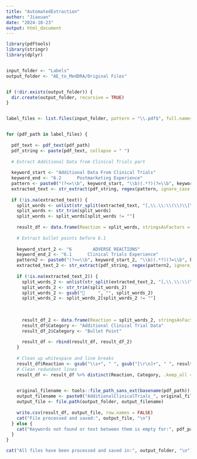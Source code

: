```yaml
---
title: "AutomatedExtraction"
author: "Jiaxuan"
date: "2024-10-23"
output: html_document
---
```



```r
library(pdftools)
library(stringr)
library(dplyr)


input_folder <- "Labels"
output_folder <- "AE_to_MedDRA/Original Files"


if (!dir.exists(output_folder)) {
  dir.create(output_folder, recursive = TRUE)
}


label_files <- list.files(input_folder, pattern = "\\.pdf$", full.names = TRUE)


for (pdf_path in label_files) {
  
  pdf_text <- pdf_text(pdf_path)
  pdf_string <- paste(pdf_text, collapse = " ")
  
  # Extract Additional Data from Clinical Trials part
  
  keyword_start <- "Additional Data From Clinical Trials"
  keyword_end <- "6.2      Postmarketing Experience"
  pattern <- paste0("(?<=\\b", keyword_start, "\\b)(.*?)(?=\\b", keyword_end, "\\b)")
  extracted_text <- str_extract(pdf_string, regex(pattern, ignore_case = TRUE, dotall = TRUE))
  
  if (!is.na(extracted_text)) {
    split_words <- unlist(str_split(extracted_text, "[,\\.\\:\\(\\)\\[\\]]", simplify = FALSE))
    split_words <- str_trim(split_words)
    split_words <- split_words[split_words != ""]
    
    result_df <- data.frame(Reaction = split_words, stringsAsFactors = FALSE)
    
    # Extract bullet points before 6.1
    
    keyword_start_2 <- "6        ADVERSE REACTIONS"
    keyword_end_2 <- "6.1      Clinical Trials Experience"
    pattern2 <- paste0("(?<=\\b", keyword_start_2, "\\b)(.*?)(?=\\b", keyword_end_2, "\\b)")
    extracted_text_2 <- str_extract(pdf_string, regex(pattern2, ignore_case = TRUE, dotall = TRUE))
    
    if (!is.na(extracted_text_2)) {
      split_words_2 <- unlist(str_split(extracted_text_2, "[,\\.\\:\\(\\)\\[\\]]", simplify = FALSE))
      split_words_2 <- str_trim(split_words_2)
      split_words_2 <- gsub("     ", "", split_words_2)
      split_words_2 <- split_words_2[split_words_2 != ""]
      
      
      
      result_df_2 <- data.frame(Reaction = split_words_2, stringsAsFactors = FALSE)
      result_df$Category <- "Additional Clinical Trial Data"
      result_df_2$Category <- "Bullet Point"
      
      result_df <- rbind(result_df, result_df_2)
    }
    
    # Clean up whitespace and line breaks
    result_df$Reaction <- gsub("\\s+", " ", gsub("[\r\n]+", " ", result_df$Reaction))
    # Clean redundant lines
    result_df <- result_df %>% distinct(Reaction, Category, .keep_all = TRUE)
    

    original_filename <- tools::file_path_sans_ext(basename(pdf_path))
    output_filename <- paste0("AdditionalClinicalTrials_", original_filename, ".csv")
    output_file <- file.path(output_folder, output_filename)
    
    write.csv(result_df, output_file, row.names = FALSE)
    cat("File processed and saved:", output_file, "\n")
  } else {
    cat("Keywords not found or text between them is empty for:", pdf_path, "\n")
  }
}

cat("All files have been processed and saved in:", output_folder, "\n")

```